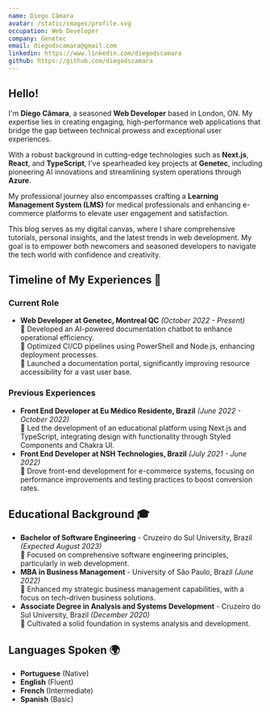 ```yaml
---
name: Diego Câmara
avatar: /static/images/profile.svg
occupation: Web Developer
company: Genetec
email: diegodscamara@gmail.com
linkedin: https://www.linkedin.com/diegodscamara
github: https://github.com/diegodscamara
---
```


## Hello!

I'm **Diego Câmara**, a seasoned **Web Developer** based in London, ON. My expertise lies in creating engaging, high-performance web applications that bridge the gap between technical prowess and exceptional user experiences.

With a robust background in cutting-edge technologies such as **Next.js**, **React**, and **TypeScript**, I've spearheaded key projects at **Genetec**, including pioneering AI innovations and streamlining system operations through **Azure**.

My professional journey also encompasses crafting a **Learning Management System (LMS)** for medical professionals and enhancing e-commerce platforms to elevate user engagement and satisfaction.

This blog serves as my digital canvas, where I share comprehensive tutorials, personal insights, and the latest trends in web development. My goal is to empower both newcomers and seasoned developers to navigate the tech world with confidence and creativity.

## Timeline of My Experiences 🚀

### Current Role

- **Web Developer at Genetec, Montreal QC** _(October 2022 - Present)_  
  🔹 Developed an AI-powered documentation chatbot to enhance operational efficiency.  
  🔹 Optimized CI/CD pipelines using PowerShell and Node.js, enhancing deployment processes.  
  🔹 Launched a documentation portal, significantly improving resource accessibility for a vast user base.

### Previous Experiences

- **Front End Developer at Eu Médico Residente, Brazil** _(June 2022 - October 2022)_  
  🔹 Led the development of an educational platform using Next.js and TypeScript, integrating design with functionality through Styled Components and Chakra UI.
- **Front End Developer at NSH Technologies, Brazil** _(July 2021 - June 2022)_  
  🔹 Drove front-end development for e-commerce systems, focusing on performance improvements and testing practices to boost conversion rates.

## Educational Background 🎓

- **Bachelor of Software Engineering** - Cruzeiro do Sul University, Brazil _(Expected August 2023)_  
  🔹 Focused on comprehensive software engineering principles, particularly in web development.
- **MBA in Business Management** - University of São Paulo, Brazil _(June 2022)_  
  🔹 Enhanced my strategic business management capabilities, with a focus on tech-driven business solutions.
- **Associate Degree in Analysis and Systems Development** - Cruzeiro do Sul University, Brazil _(December 2020)_  
  🔹 Cultivated a solid foundation in systems analysis and development.

## Languages Spoken 🌍

- **Portuguese** (Native)
- **English** (Fluent)
- **French** (Intermediate)
- **Spanish** (Basic)
